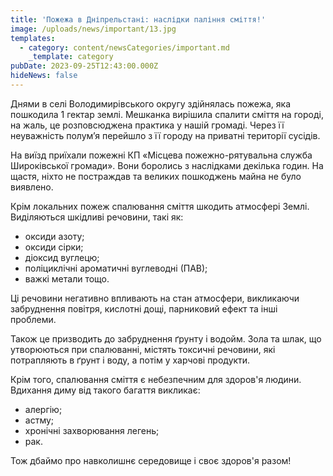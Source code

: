 ```yaml
---
title: 'Пожежа в Дніпрельстані: наслідки паління сміття!'
image: /uploads/news/important/13.jpg
templates:
  - category: content/newsCategories/important.md
    _template: category
pubDate: 2023-09-25T12:43:00.000Z
hideNews: false
---
```


Днями в селі Володимирівського округу здійнялась пожежа, яка пошкодила 1 гектар землі. Мешканка вирішила спалити сміття на городі, на жаль, це розповсюджена практика у нашій громаді. Через її неуважність полум’я перейшло з її городу на приватні території сусідів. 

На виїзд приїхали пожежні КП «Місцева пожежно-рятувальна служба Широківської громади». Вони боролись з наслідками декілька годин. На щастя, ніхто не постраждав та великих пошкоджень майна не було виявлено. 

Крім локальних пожеж спалювання сміття шкодить атмосфері Землі. Виділяються шкідливі речовини, такі як: 

* оксиди азоту; 
* оксиди сірки; 
* діоксид вуглецю; 
* поліциклічні ароматичні вуглеводні (ПАВ); 
* важкі метали тощо. 

Ці речовини негативно впливають на стан атмосфери, викликаючи забруднення повітря, кислотні дощі, парниковий ефект та інші проблеми.

Також це призводить до забруднення ґрунту і водойм. Зола та шлак, що утворюються при спалюванні, містять токсичні речовини, які потрапляють в ґрунт і воду, а потім у харчові продукти.

Крім того, спалювання сміття є небезпечним для здоров'я людини. Вдихання диму від такого багаття викликає:

* алергію; 
* астму; 
* хронічні захворювання легень; 
* рак.

Тож дбаймо про навколишнє середовище і своє здоров'я разом! 



